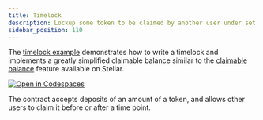 ```yaml
---
title: Timelock
description: Lockup some token to be claimed by another user under set conditions.
sidebar_position: 110
---
```


<head>
  <title>
    {`Lockup some token to be claimed by another user under set conditions`}
  </title>
  <meta charSet="utf-8" />
  <meta
    property="og:title"
    content="Write a timelock implementing a claimable balance."
  />
  <meta
    property="og:description"
    content="Write a timelock that implements a simplified claimable balance feature that accepts a deposit of an amount of a token and allows other users to claim it."
  />
</head>

The [timelock example] demonstrates how to write a timelock and implements a greatly simplified claimable balance similar to the [claimable balance] feature available on Stellar.

[![Open in Codespaces](https://github.com/codespaces/badge.svg)](https://github.com/codespaces/new?repo=stellar/soroban-examples&editor=web)

The contract accepts deposits of an amount of a token, and allows other users to claim it before or after a time point.

[oigp]: https://gitpod.io/#https://github.com/stellar/soroban-examples/tree/v22.0.1
[timelock example]: https://github.com/stellar/soroban-examples/tree/v22.0.1/timelock
[claimable balance]: ../../../learn/encyclopedia/transactions-specialized/claimable-balances.mdx

